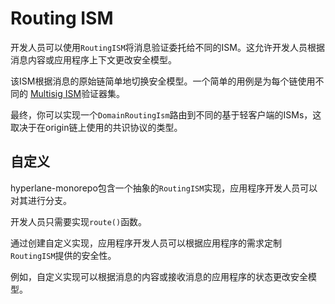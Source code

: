 # Routing ISM

开发人员可以使用`RoutingISM`将消息验证委托给不同的ISM。这允许开发人员根据消息内容或应用程序上下文更改安全模型。

该ISM根据消息的原始链简单地切换安全模型。一个简单的用例是为每个链使用不同的 [Multisig ISM](multisig-ISM.mdx)验证器集。

最终，你可以实现一个`DomainRoutingIsm`路由到不同的基于轻客户端的ISMs，这取决于在origin链上使用的共识协议的类型。

## 自定义

hyperlane-monorepo包含一个抽象的`RoutingISM`实现，应用程序开发人员可以对其进行分支。

开发人员只需要实现`route()`函数。

通过创建自定义实现，应用程序开发人员可以根据应用程序的需求定制`RoutingISM`提供的安全性。

例如，自定义实现可以根据消息的内容或接收消息的应用程序的状态更改安全模型。
